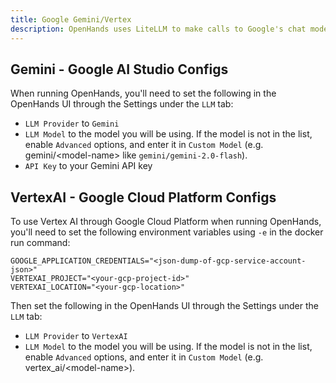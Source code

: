 ```yaml
---
title: Google Gemini/Vertex
description: OpenHands uses LiteLLM to make calls to Google's chat models. You can find their documentation on using Google as a provider -> [Gemini - Google AI Studio](https://docs.litellm.ai/docs/providers/gemini), [VertexAI - Google Cloud Platform](https://docs.litellm.ai/docs/providers/vertex)
---
```


## Gemini - Google AI Studio Configs

When running OpenHands, you'll need to set the following in the OpenHands UI through the Settings under the `LLM` tab:
- `LLM Provider` to `Gemini`
- `LLM Model` to the model you will be using.
If the model is not in the list, enable `Advanced` options, and enter it in `Custom Model`
(e.g. gemini/&lt;model-name&gt; like `gemini/gemini-2.0-flash`).
- `API Key` to your Gemini API key

## VertexAI - Google Cloud Platform Configs

To use Vertex AI through Google Cloud Platform when running OpenHands, you'll need to set the following environment
variables using `-e` in the docker run command:

```
GOOGLE_APPLICATION_CREDENTIALS="<json-dump-of-gcp-service-account-json>"
VERTEXAI_PROJECT="<your-gcp-project-id>"
VERTEXAI_LOCATION="<your-gcp-location>"
```

Then set the following in the OpenHands UI through the Settings under the `LLM` tab:
- `LLM Provider` to `VertexAI`
- `LLM Model` to the model you will be using.
If the model is not in the list, enable `Advanced` options, and enter it in `Custom Model`
(e.g. vertex_ai/&lt;model-name&gt;).
